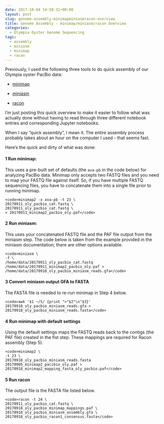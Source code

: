 ```yaml
---
date: 2017-10-04 14:58:31+00:00
layout: post
slug: genome-assembly-minimapminiasmracon-overview
title: Genome Assembly - minimap/miniasm/racon Overview
categories:
  - Olympia Oyster Genome Sequencing
tags:
  - assembly
  - miniasm
  - minimap
  - racon
---
```


Previously, I used the following three tools to do quick assembly of our Olympia oyster PacBio data:





  * [minimap](https://robertslab.github.io/sams-notebook/2017/09/07/genome-assembly-olympia-oyster-pacbio-minimapminiasmracon.html)


  * [miniasm](https://robertslab.github.io/sams-notebook/2017/09/18/genome-assembly-olympia-oyster-pacbio-minimapminiasmracon-2.html)


  * [racon](https://robertslab.github.io/sams-notebook/2017/09/18/genome-assembly-olympia-oyster-pacbio-minimapminiasmracon-3.html)



I'm just posting this quick overview to make it easier to follow what was actually done without having to read through three different notebook entries and corresponding Jupyter notebooks.

When I say "quick assembly", I mean it. The entire assembly process probably takes about an hour on the computer I used - that seems fast.

Here's the quick and dirty of what was done:



#### 1 Run minimap:



This uses a pre-built set of defaults (the `ava-pb` in the code below) for analyzing PacBio data. Minimap only accepts two FASTQ files and you need to map your FASTQ file against itself. So, if you have multiple FASTQ sequencing files, you have to concatenate them into a single file prior to running minimap.


    
    <code>minimap2 -x ava-pb -t 23 \
    20170911_oly_pacbio_cat.fastq \
    20170911_oly_pacbio_cat.fastq \
    > 20170911_minimap2_pacbio_oly.paf</code>





#### 2 Run miniasm:



This uses your concatenated FASTQ file and the PAF file output from the miniasm step. The code below is taken from the example provided in the miniasm documentation; there are other options available.


    
    <code>miniasm \
    -f \
    /home/data/20170911_oly_pacbio_cat.fastq /home/data/20170911_minimap2_pacbio_oly.paf > /home/data/20170918_oly_pacbio_miniasm_reads.gfa</code>





#### 3 Convert miniasm output GFA to FASTA



The FASTA file is needed to re-run minimap in Step 4 below.


    
    <code>awk '$1 ~/S/ {print ">"$2"\n"$3}' 20170918_oly_pacbio_miniasm_reads.gfa > 20170918_oly_pacbio_miniasm_reads.fasta</code>





#### 4 Run minimap with default settings



Using the default settings maps the FASTQ reads back to the contigs (the PAF file) created in the fist step. These mappings are required for Racon assembly (Step 5).


    
    <code>minimap2 \
    -t 23 \
    20170918_oly_pacbio_miniasm_reads.fasta 20170905_minimap2_pacibio_oly.paf > 20170918_minimap2_mapping_fasta_oly_pacbio.paf</code>





#### 5 Run racon



The output file is the FASTA file listed below.


    
    <code>racon -t 24 \
    20170911_oly_pacbio_cat.fastq \
    20170918_oly_pacbio_minimap_mappings.paf \
    20170918_oly_pacbio_miniasm_assembly.gfa \
    20170918_oly_pacbio_racon1_consensus.fasta</code>

